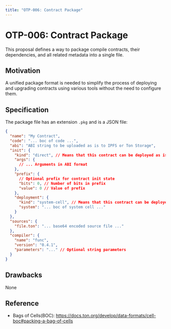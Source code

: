 ```yaml
---
title: "OTP-006: Contract Package"
---
```


# OTP-006: Contract Package

This proposal defines a way to package compile contracts, their dependencies, and all related metadata into a single file.

## Motivation

A unified package format is needed to simplify the process of deploying and upgrading contracts using various tools without the need to configure them.

## Specification

The package file has an extension `.pkg` and is a JSON file:

```json
{
  "name": "My Contract",
  "code": "... boc of code ...",
  "abi": "ABI string to be uploaded as is to IPFS or Ton Storage",
  "init": {
    "kind": "direct", // Means that this contract can be deployed as is
    "args": {
      // ... Arguments in ABI format
    },
    "prefix": {
      // Optional prefix for contract init state
      "bits": 0, // Number of bits in prefix
      "value": 0 // Value of prefix
    },
    "deployment": {
      "kind": "system-cell", // Means that this contract can be deployed as is
      "system": "... boc of system cell ..."
    }
  },
  "sources": {
    "file.ton": "... base64 encoded source file ..."
  },
  "compiler": {
    "name": "func",
    "version": "0.4.1",
    "parameters": "..." // Optional string parameters
  }
}
```

## Drawbacks

None


## Reference
- Bags of Cells(BOC): https://docs.ton.org/develop/data-formats/cell-boc#packing-a-bag-of-cells
